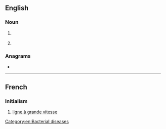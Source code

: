==English==

===Noun===
{{en-noun}}

# {{lb|en|disease}} {{initialism of|lymphogranuloma venereum|lang=en}}
# {{initialism of|{{w|Large goods vehicle}}|lang=en}}

===Anagrams===
* {{anagrams|en|Gvl.}}

[[Category:en:Bacterial diseases]]

----

==French==

===Initialism===
{{rfc-header|Initialism}}
{{head|fr|initialism}}

# [[ligne à grande vitesse]]